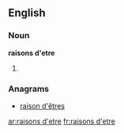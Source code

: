 {{also|raisons d'être}}
==English==

===Noun===
'''raisons d'etre'''

# {{plural of|raison d'etre}}

===Anagrams===
* [[raison d'êtres#English|raison d'êtres]]

[[ar:raisons d'etre]]
[[fr:raisons d'etre]]